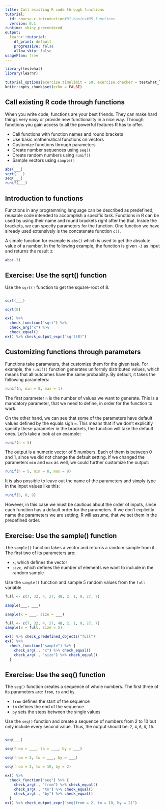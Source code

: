 ```yaml
---
title: Call existing R code through functions
tutorial:
  id: course-r-introduction#01-basics#05-functions
  version: 0.1
runtime: shiny_prerendered
output:
  learnr::tutorial:
    df_print: default
    progressive: false
    allow_skip: false
usagePlan: free
---
```


```r
library(testwhat)
library(learnr)

tutorial_options(exercise.timelimit = 60, exercise.checker = testwhat_learnr)
knitr::opts_chunk$set(echo = FALSE)
```

## Call existing R code through functions

When you write code, functions are your best friends. They can make hard things very easy or provide new functionality in a nice way. Through functions you gain access to all the powerful features R has to offer.

- Call functions with function names and round brackets
- Use basic mathematical functions on vectors
- Customize functions through parameters
<!-- - Mandatory vs optional parameters --><!-- I did cover optional ones (customize section) in the sense of default values. We could include optional ones in the sense that they're NULL on default, but I there are no easy examples and thus far NULL was not introduced -->
- Create number sequences using `seq()`
- Create random numbers using `runif()`
- Sample vectors  using `sample()`

```r
abs(___)
sqrt(___)
seq(___)
runif(___)
```



<!-- - Parameter Matching through names -->
<!-- - Mandatory vs optional parameters -->
<!-- - Use `args()` to determine which parameters are required -->
<!-- - Optional: Get function source code by typing function name -->

## Introduction to functions

<!-- TODO: Reformulate -->

Functions in any programming language can be described as predefined, reusable code intended to accomplish a specific task. Functions in R can be used by using their name and round brackets right after the that. Inside the brackets, we can specify parameters for the function. One function we have already used extensively is the concatenate function `c()`.

A simple function for example is `abs()` which is used to get the absolute value of a number. In the following example, the function is given `-3` as input and returns the result `3`:

```r
abs(-3)
```

## Exercise: Use the sqrt() function

Use the `sqrt()` function to get the square-root of 8.

```r

```

```r
sqrt(___)
```

```r
sqrt(8)
```

```r
ex() %>%
  check_function("sqrt") %>%
  check_arg("x") %>%
  check_equal()
ex() %>% check_output_expr("sqrt(8)")
```

## Customizing functions through parameters

Functions take parameters, that customize them for the given task. For example, the `runif()` function generates uniformly distributed values, which means that all outcomes have the same probability. By default, it takes the following parameters:

```r
runif(n, min = 0, max = 1)
```

The first parameter `n` is the number of values we want to generate. This is a mandatory parameter, that we need to define, in order for the function to work.

On the other hand, we can see that some of the parameters have default values defined by the equals sign `=`. This means that if we don't explicitly specify these parameter in the brackets, the function will take the default ones. Let's take a look at an example:

```r
runif(n = 5)
```

The output is a numeric vector of 5 numbers. Each of them is between 0 and 1, since we did not change the default setting. If we changed the parameters `min` and `max` as well, we could further customize the output:

```r
runif(n = 5, min = 8, max = 9)
```

It is also possible to leave out the name of the parameters and simply type in the input values like this:
```r
runif(5, 8, 9)
```

However, in this case we must be cautious about the order of inputs, since each function has a default order for the parameters. If we don't explicitly name the parameters we are setting, R will assume, that we set them in the predefined order.

## Exercise: Use the sample() function

The `sample()` function takes a vector and returns a random sample from it. The first two of its parameters are:

- `x`, which defines the vector
- `size`, which defines the number of elements we want to include in the random sample

Use the `sample()` function and sample 5 random values from the `full` variable. 

```r
full <- c(7, 32, 4, 27, 48, 2, 1, 9, 27, 7)
```

```r
sample(___, ___)
```

```r
sample(x = ___, size = ___)
```

```r
full <- c(7, 32, 4, 27, 48, 2, 1, 9, 27, 7)
sample(x = full, size = 5)
```

```r
ex() %>% check_predefined_objects("full")
ex() %>%
  check_function("sample") %>% {
    check_arg(., "x") %>% check_equal()
    check_arg(., "size") %>% check_equal()
  }
```

## Exercise: Use the seq() function

The `seq()` function creates a sequence of whole numbers. The first three of its parameters are: `from`, `to` and `by`. 

- `from` defines the start of the sequence
- `to` defines the end of the sequence
- `by` sets the steps between the single values

Use the `seq()` function and create a sequence of numbers from 2 to 10 but only include every second value. Thus, the output should be: `2`, `4`, `6`, `8`, `10`.

```r

```

```r
seq(___)
```

```r
seq(from = ___, to = ___, by = ___)
```

```r
seq(from = 2, to = ___, by = ___)
```

```r
seq(from = 2, to = 10, by = 2)
```

```r
ex() %>%
  check_function("seq") %>% {
    check_arg(., "from") %>% check_equal()
    check_arg(., "to") %>% check_equal()
    check_arg(., "by") %>% check_equal()
  }
ex() %>% check_output_expr("seq(from = 2, to = 10, by = 2)")
```
